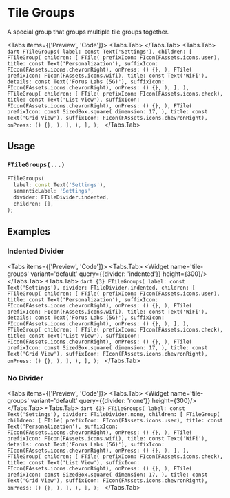 
# Tile Groups
A special group that groups multiple tile groups together.

<LinkBadgeGroup>
    <LinkBadge label="API Reference" href="https://pub.dev/documentation/forui/latest/forui.widgets.tile/forui.widgets.tile-library.html"/>
</LinkBadgeGroup>

<Tabs items={['Preview', 'Code']}>
  <Tabs.Tab>
    <Widget name='tile-groups' variant='default' query={{}} height={300}/>
  </Tabs.Tab>
  <Tabs.Tab>
    ```dart
    FTileGroups(
      label: const Text('Settings'),
      children: [
        FTileGroup(
          children: [
            FTile(
              prefixIcon: FIcon(FAssets.icons.user),
              title: const Text('Personalization'),
              suffixIcon: FIcon(FAssets.icons.chevronRight),
              onPress: () {},
            ),
            FTile(
              prefixIcon: FIcon(FAssets.icons.wifi),
              title: const Text('WiFi'),
              details: const Text('Forus Labs (5G)'),
              suffixIcon: FIcon(FAssets.icons.chevronRight),
              onPress: () {},
            ),
          ],
        ),
        FTileGroup(
          children: [
            FTile(
              prefixIcon: FIcon(FAssets.icons.check),
              title: const Text('List View'),
              suffixIcon: FIcon(FAssets.icons.chevronRight),
              onPress: () {},
            ),
            FTile(
              prefixIcon: const SizedBox.square(
                dimension: 17,
              ),
              title: const Text('Grid View'),
              suffixIcon: FIcon(FAssets.icons.chevronRight),
              onPress: () {},
            ),
          ],
        ),
      ],
    );
    ```
  </Tabs.Tab>
</Tabs>

## Usage

### `FTileGroups(...)`

```dart
FTileGroups(
  label: const Text('Settings'),
  semanticLabel: 'Settings',
  divider: FTileDivider.indented,
  children: [],
);
```

## Examples

### Indented Divider

<Tabs items={['Preview', 'Code']}>
  <Tabs.Tab>
    <Widget name='tile-groups' variant='default' query={{divider: 'indented'}} height={300}/>
  </Tabs.Tab>
  <Tabs.Tab>
    ```dart {3}
    FTileGroups(
      label: const Text('Settings'),
      divider: FTileDivider.indented,
      children: [
        FTileGroup(
          children: [
            FTile(
              prefixIcon: FIcon(FAssets.icons.user),
              title: const Text('Personalization'),
              suffixIcon: FIcon(FAssets.icons.chevronRight),
              onPress: () {},
            ),
            FTile(
              prefixIcon: FIcon(FAssets.icons.wifi),
              title: const Text('WiFi'),
              details: const Text('Forus Labs (5G)'),
              suffixIcon: FIcon(FAssets.icons.chevronRight),
              onPress: () {},
            ),
          ],
        ),
        FTileGroup(
          children: [
            FTile(
              prefixIcon: FIcon(FAssets.icons.check),
              title: const Text('List View'),
              suffixIcon: FIcon(FAssets.icons.chevronRight),
              onPress: () {},
            ),
            FTile(
              prefixIcon: const SizedBox.square(
                dimension: 17,
              ),
              title: const Text('Grid View'),
              suffixIcon: FIcon(FAssets.icons.chevronRight),
              onPress: () {},
            ),
          ],
        ),
      ],
    );
    ```
  </Tabs.Tab>
</Tabs>

### No Divider

<Tabs items={['Preview', 'Code']}>
  <Tabs.Tab>
    <Widget name='tile-groups' variant='default' query={{divider: 'none'}} height={300}/>
  </Tabs.Tab>
  <Tabs.Tab>
    ```dart {3}
    FTileGroups(
      label: const Text('Settings'),
      divider: FTileDivider.none,
      children: [
        FTileGroup(
          children: [
            FTile(
              prefixIcon: FIcon(FAssets.icons.user),
              title: const Text('Personalization'),
              suffixIcon: FIcon(FAssets.icons.chevronRight),
              onPress: () {},
            ),
            FTile(
              prefixIcon: FIcon(FAssets.icons.wifi),
              title: const Text('WiFi'),
              details: const Text('Forus Labs (5G)'),
              suffixIcon: FIcon(FAssets.icons.chevronRight),
              onPress: () {},
            ),
          ],
        ),
        FTileGroup(
          children: [
            FTile(
              prefixIcon: FIcon(FAssets.icons.check),
              title: const Text('List View'),
              suffixIcon: FIcon(FAssets.icons.chevronRight),
              onPress: () {},
            ),
            FTile(
              prefixIcon: const SizedBox.square(
                dimension: 17,
              ),
              title: const Text('Grid View'),
              suffixIcon: FIcon(FAssets.icons.chevronRight),
              onPress: () {},
            ),
          ],
        ),
      ],
    );
    ```
  </Tabs.Tab>
</Tabs>
